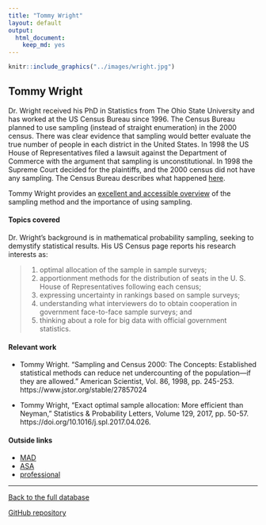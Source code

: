 ```yaml
---
title: "Tommy Wright"
layout: default
output:
  html_document:
    keep_md: yes
---
```


::: {.grid}

::: {.g-col-4}
```r
knitr::include_graphics("../images/wright.jpg")
```
:::

:::{.g-col-8}
# Tommy Wright

Dr. Wright received his PhD in Statistics from The Ohio State University and has worked at the US Census Bureau since 1996.  The Census Bureau planned to use sampling (instead of straight enumeration) in the 2000 census.  There was clear evidence that sampling would better evaluate the true number of people in each district in the United States.  In 1998 the US House of Representatives filed a lawsuit against the Department of Commerce with the argument that sampling is unconstitutional.  In 1998 the Supreme Court decided for the plaintiffs, and the 2000 census did not have any sampling. The Census Bureau describes what happened <a href = "https://www.census.gov/history/www/through_the_decades/overview/2000.html" target = "_blank">here</a>.

Tommy Wright provides an <a href = "https://www.jstor.org/stable/27857024" target = "_blank">excellent and accessible overview</a> of the sampling method and the importance of using sampling.  

:::

:::


#### Topics covered

Dr. Wright's background is in mathematical probability sampling, seeking to demystify statistical results.  His US Census page reports his research interests as:

>(1) optimal allocation of the sample in sample surveys; 
>(2) apportionment methods for the distribution of seats in the U. S. House of Representatives following each census; 
>(3) expressing uncertainty in rankings based on sample surveys;
>(4) understanding what interviewers do to obtain cooperation in government face-to-face sample surveys; and 
>(5) thinking about a role for big data with official government statistics. 

#### Relevant work

* Tommy Wright.  "Sampling and Census 2000: The Concepts: Established statistical methods can reduce net undercounting of the population—if they are allowed." American Scientist, Vol. 86, 1998, pp. 245-253. https://www.jstor.org/stable/27857024

* Tommy Wright, "Exact optimal sample allocation: More efficient than Neyman," Statistics & Probability Letters, Volume 129, 2017, pp. 50-57.
https://doi.org/10.1016/j.spl.2017.04.026.

#### Outside links

* [MAD](https://www.mathad.com/profile?cjhe2518292537197309136adia)
* [ASA](https://magazine.amstat.org/blog/2020/02/01/tommy-wright/)
* [professional](https://www.niss.org/people/tommy-wright)



----------------------

[Back to the full database](https://hardin47.github.io/CURV/)

[GitHub repository](https://github.com/hardin47/CURV/)

